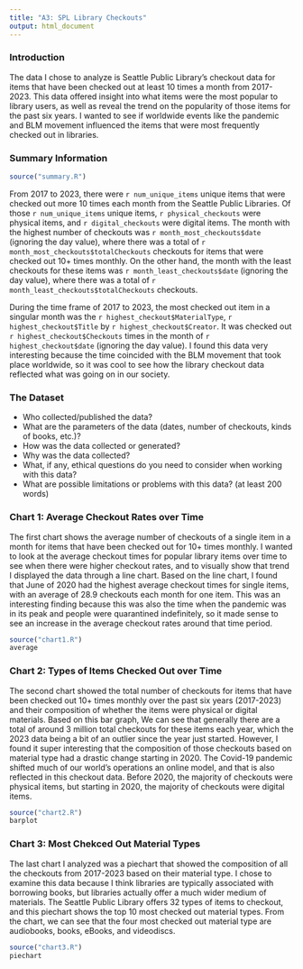 ```yaml
---
title: "A3: SPL Library Checkouts"
output: html_document
---
```


### Introduction

The data I chose to analyze is Seattle Public Library's checkout data for items that have been checked out at least 10 times a month from 2017-2023. This data offered insight into what items were the most popular to library users, as well as reveal the trend on the popularity of those items for the past six years. I wanted to see if worldwide events like the pandemic and BLM movement influenced the items that were most frequently checked out in libraries.  

### Summary Information

```r
source("summary.R")
```
From 2017 to 2023, there were `r num_unique_items` unique items that were checked out more 10 times each month from the Seattle Public Libraries. Of those `r num_unique_items` unique items, `r physical_checkouts` were physical items, and `r digital_checkouts` were digital items. The month with the highest number of checkouts was `r month_most_checkouts$date` (ignoring the day value), where there was a total of `r month_most_checkouts$totalCheckouts` checkouts for items that were checked out 10+ times monthly. On the other hand, the month with the least checkouts for these items was `r month_least_checkouts$date` (ignoring the day value), where there was a total of `r month_least_checkouts$totalCheckouts` checkouts. 

During the time frame of 2017 to 2023, the most checked out item in a singular month was the `r highest_checkout$MaterialType`, `r highest_checkout$Title` by `r highest_checkout$Creator`. It was checked out `r highest_checkout$Checkouts` times in the month of `r highest_checkout$date` (ignoring the day value). I found this data very interesting because the time coincided with the BLM movement that took place worldwide, so it was cool to see how the library checkout data reflected what was going on in our society. 

### The Dataset

- Who collected/published the data?  
- What are the parameters of the data (dates, number of checkouts, kinds of books, etc.)?
- How was the data collected or generated?  
- Why was the data collected?  
- What, if any, ethical questions do you need to consider when working with this data?  
- What are possible limitations or problems with this data?   (at least 200 words)


### Chart 1: Average Checkout Rates over Time

The first chart shows the average number of checkouts of a single item in a month for items that have been checked out for 10+ times monthly. I wanted to look at the average checkout times for popular library items over time to see when there were higher checkout rates, and to visually show that trend I displayed the data through a line chart. Based on the line chart, I found that June of 2020 had the highest average checkout times for single items, with an average of 28.9 checkouts each month for one item. This was an interesting finding because this was also the time when the pandemic was in its peak and people were quarantined indefinitely, so it made sense to see an increase in the average checkout rates around that time period.

```r
source("chart1.R")
average
```

### Chart 2: Types of Items Checked Out over Time

The second chart showed the total number of checkouts for items that have been checked out 10+ times monthly over the past six years (2017-2023) and their composition of whether the items were physical or digital materials. Based on this bar graph, We can see that generally there are a total of around 3 million total checkouts for these items each year, which the 2023 data being a bit of an outlier since the year just started. However, I found it super interesting that the composition of those checkouts based on material type had a drastic change starting in 2020. The Covid-19 pandemic shifted much of our world's operations an online model, and that is also reflected in this checkout data. Before 2020, the majority of checkouts were physical items, but starting in 2020, the majority of checkouts were digital items. 


```r
source("chart2.R")
barplot
```

### Chart 3: Most Chekced Out Material Types

The last chart I analyzed was a piechart that showed the composition of all the checkouts from 2017-2023 based on their material type. I chose to examine this data because I think libraries are typically associated with borrowing books, but libraries actually offer a much wider medium of materials. The Seattle Public Library offers 32 types of items to checkout, and this piechart shows the top 10 most checked out material types. From the chart, we can see that the four most checked out material type are audiobooks, books, eBooks, and videodiscs. 

```r
source("chart3.R")
piechart
```


